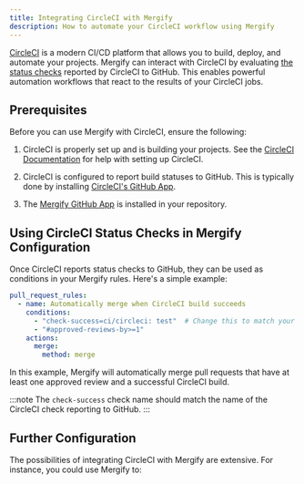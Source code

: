 ```yaml
---
title: Integrating CircleCI with Mergify
description: How to automate your CircleCI workflow using Mergify
---
```



<IntegrationLogo src={circleciLogo} alt="circleci logo"/>

[CircleCI](https://www.circleci.com/) is a modern CI/CD platform that allows
you to build, deploy, and automate your projects. Mergify can interact with
CircleCI by evaluating [the status
checks](https://docs.github.com/en/pull-requests/collaborating-with-pull-requests/collaborating-on-repositories-with-code-quality-features/about-status-checks)
reported by CircleCI to GitHub. This enables powerful automation workflows that
react to the results of your CircleCI jobs.

## Prerequisites

Before you can use Mergify with CircleCI, ensure the following:

1. CircleCI is properly set up and is building your projects. See the [CircleCI
   Documentation](https://circleci.com/docs/getting-started/) for help with
   setting up CircleCI.

2. CircleCI is configured to report build statuses to GitHub. This is typically
   done by installing [CircleCI's GitHub
   App](https://circleci.com/docs/github-apps-integration/).

3. The [Mergify GitHub App](/getting-started) is installed in your repository.

## Using CircleCI Status Checks in Mergify Configuration

Once CircleCI reports status checks to GitHub, they can be used as conditions in
your Mergify rules. Here's a simple example:

```yaml
pull_request_rules:
  - name: Automatically merge when CircleCI build succeeds
    conditions:
      - "check-success=ci/circleci: test"  # Change this to match your CircleCI check name
      - "#approved-reviews-by>=1"
    actions:
      merge:
        method: merge
```

In this example, Mergify will automatically merge pull requests that have at
least one approved review and a successful CircleCI build.

:::note
  The `check-success` check name should match the name of the CircleCI check
  reporting to GitHub.
:::

## Further Configuration

The possibilities of integrating CircleCI with Mergify are extensive.
For instance, you could use Mergify to:


<CIFurther />

